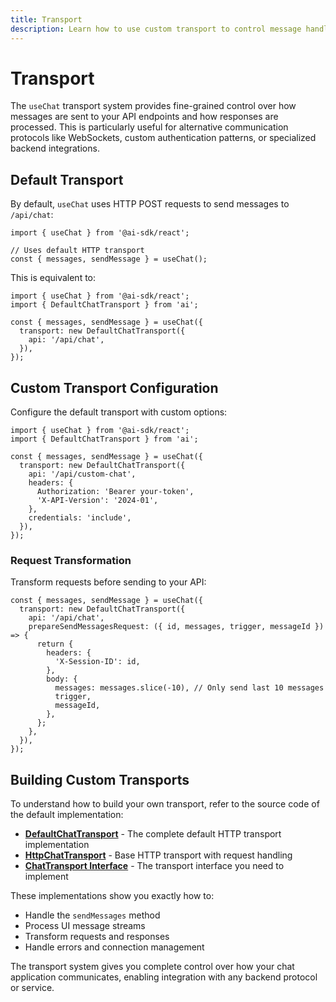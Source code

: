 ```yaml
---
title: Transport
description: Learn how to use custom transport to control message handling with useChat.
---
```


# Transport

The `useChat` transport system provides fine-grained control over how messages are sent to your API endpoints and how responses are processed. This is particularly useful for alternative communication protocols like WebSockets, custom authentication patterns, or specialized backend integrations.

## Default Transport

By default, `useChat` uses HTTP POST requests to send messages to `/api/chat`:

```tsx
import { useChat } from '@ai-sdk/react';

// Uses default HTTP transport
const { messages, sendMessage } = useChat();
```

This is equivalent to:

```tsx
import { useChat } from '@ai-sdk/react';
import { DefaultChatTransport } from 'ai';

const { messages, sendMessage } = useChat({
  transport: new DefaultChatTransport({
    api: '/api/chat',
  }),
});
```

## Custom Transport Configuration

Configure the default transport with custom options:

```tsx
import { useChat } from '@ai-sdk/react';
import { DefaultChatTransport } from 'ai';

const { messages, sendMessage } = useChat({
  transport: new DefaultChatTransport({
    api: '/api/custom-chat',
    headers: {
      Authorization: 'Bearer your-token',
      'X-API-Version': '2024-01',
    },
    credentials: 'include',
  }),
});
```

### Request Transformation

Transform requests before sending to your API:

```tsx
const { messages, sendMessage } = useChat({
  transport: new DefaultChatTransport({
    api: '/api/chat',
    prepareSendMessagesRequest: ({ id, messages, trigger, messageId }) => {
      return {
        headers: {
          'X-Session-ID': id,
        },
        body: {
          messages: messages.slice(-10), // Only send last 10 messages
          trigger,
          messageId,
        },
      };
    },
  }),
});
```

## Building Custom Transports

To understand how to build your own transport, refer to the source code of the default implementation:

- **[DefaultChatTransport](https://github.com/vercel/ai/blob/main/packages/ai/src/ui/default-chat-transport.ts)** - The complete default HTTP transport implementation
- **[HttpChatTransport](https://github.com/vercel/ai/blob/main/packages/ai/src/ui/http-chat-transport.ts)** - Base HTTP transport with request handling
- **[ChatTransport Interface](https://github.com/vercel/ai/blob/main/packages/ai/src/ui/chat-transport.ts)** - The transport interface you need to implement

These implementations show you exactly how to:

- Handle the `sendMessages` method
- Process UI message streams
- Transform requests and responses
- Handle errors and connection management

The transport system gives you complete control over how your chat application communicates, enabling integration with any backend protocol or service.
